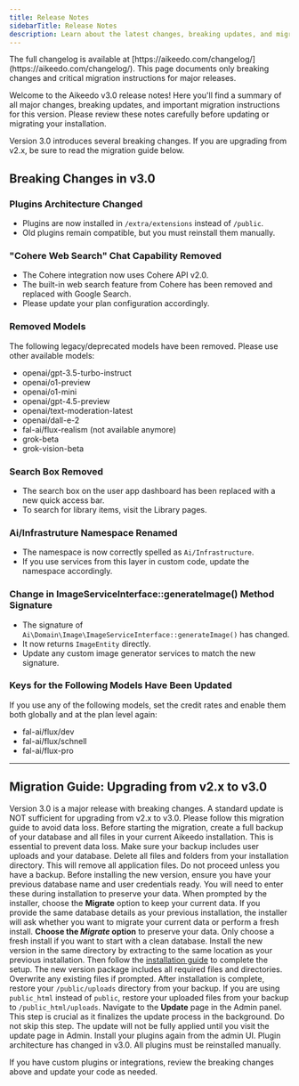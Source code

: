 ```yaml
---
title: Release Notes
sidebarTitle: Release Notes
description: Learn about the latest changes, breaking updates, and migration instructions for Aikeedo.
---
```


<Note>
  The full changelog is available at [https://aikeedo.com/changelog/](https://aikeedo.com/changelog/). This page documents only breaking changes and critical migration instructions for major releases.
</Note>

Welcome to the Aikeedo v3.0 release notes! Here you'll find a summary of all major changes, breaking updates, and important migration instructions for this version. Please review these notes carefully before updating or migrating your installation.

<Note>
  Version 3.0 introduces several breaking changes. If you are upgrading from v2.x, be sure to read the migration guide below.
</Note>

## Breaking Changes in v3.0

### Plugins Architecture Changed
- Plugins are now installed in `/extra/extensions` instead of `/public`.
- Old plugins remain compatible, but you must reinstall them manually.

### "Cohere Web Search" Chat Capability Removed
- The Cohere integration now uses Cohere API v2.0.
- The built-in web search feature from Cohere has been removed and replaced with Google Search.
- Please update your plan configuration accordingly.

### Removed Models
The following legacy/deprecated models have been removed. Please use other available models:
- openai/gpt-3.5-turbo-instruct
- openai/o1-preview
- openai/o1-mini
- openai/gpt-4.5-preview
- openai/text-moderation-latest
- openai/dall-e-2
- fal-ai/flux-realism (not available anymore)
- grok-beta
- grok-vision-beta

### Search Box Removed
- The search box on the user app dashboard has been replaced with a new quick access bar.
- To search for library items, visit the Library pages.

### Ai/Infrastruture Namespace Renamed
- The namespace is now correctly spelled as `Ai/Infrastructure`.
- If you use services from this layer in custom code, update the namespace accordingly.

### Change in ImageServiceInterface::generateImage() Method Signature
- The signature of `Ai\Domain\Image\ImageServiceInterface::generateImage()` has changed.
- It now returns `ImageEntity` directly.
- Update any custom image generator services to match the new signature.

### Keys for the Following Models Have Been Updated
If you use any of the following models, set the credit rates and enable them both globally and at the plan level again:
- fal-ai/flux/dev
- fal-ai/flux/schnell
- fal-ai/flux-pro

---

## Migration Guide: Upgrading from v2.x to v3.0

<Warning>
  Version 3.0 is a major release with breaking changes. A standard update is NOT sufficient for upgrading from v2.x to v3.0. Please follow this migration guide to avoid data loss.
</Warning>

<Steps>
  <Step title="Take a Backup">
    Before starting the migration, create a full backup of your database and all files in your current Aikeedo installation.
    <Note>
      This is essential to prevent data loss. Make sure your backup includes user uploads and your database.
    </Note>
  </Step>

  <Step title="Remove Old Files">
    Delete all files and folders from your installation directory.
    <Warning>
      This will remove all application files. Do not proceed unless you have a backup.
    </Warning>
  </Step>

  <Step title="Database Details">
    Before installing the new version, ensure you have your previous database name and user credentials ready. You will need to enter these during installation to preserve your data.
    When prompted by the installer, choose the <b>Migrate</b> option to keep your current data.
    <Note>
      If you provide the same database details as your previous installation, the installer will ask whether you want to migrate your current data or perform a fresh install. <b>Choose the <i>Migrate</i> option</b> to preserve your data. Only choose a fresh install if you want to start with a clean database.
    </Note>
  </Step>

  <Step title="Install the New Version">
    Install the new version in the same directory by extracting to the same location as your previous installation. Then follow the <a href="/setup/installation">installation guide</a> to complete the setup.
    <Tip>
      The new version package includes all required files and directories. Overwrite any existing files if prompted.
    </Tip>
  </Step>

  <Step title="Restore Uploads">
    After installation is complete, restore your <code>/public/uploads</code> directory from your backup.
    <Tip>
      If you are using <code>public_html</code> instead of <code>public</code>, restore your uploaded files from your backup to <code>/public_html/uploads</code>.
    </Tip>
  </Step>

  <Step title="Finalize Update in Admin">
    Navigate to the <b>Update</b> page in the Admin panel. This step is crucial as it finalizes the update process in the background.
    <Warning>
      Do not skip this step. The update will not be fully applied until you visit the update page in Admin.
    </Warning>
  </Step>

  <Step title="Reinstall Plugins">
    Install your plugins again from the admin UI.
    <Note>
      Plugin architecture has changed in v3.0. All plugins must be reinstalled manually.
    </Note>
  </Step>
</Steps>

If you have custom plugins or integrations, review the breaking changes above and update your code as needed.
